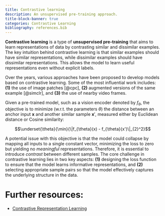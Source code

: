 ```yaml
---
title: Contrastive learning
description: An unsupervised pre-training approach.
title-block-banner: true
categories: Contrastive Learning
bibliography: references.bib
---
```


**Contrastive learning** is a type of **unsupervised pre-training** that aims to learn representations of data by contrasting similar and dissimilar examples. The key intuition behind contrastive learning is that similar examples should have similar representations, while dissimilar examples should have dissimilar representations. This allows the model to learn useful representations even without explicit labels.

Over the years, various approaches have been proposed to develop models based on contrastive learning. Some of the most influential work includes: **(1)** the use of image patches [@cpc], **(2)** augmented versions of the same example [@simclr], and **(3)** the use of nearby video frames.

Given a pre-trained model, such as a vision encoder denoted by $f_\theta$, the objective is to minimize (w.r.t. the parameters $\theta$) the distance between an anchor input $\mathbf{x}$ and another similar sample $\mathbf{x}'$, measured either by Euclidean distance or Cosine similarity:

$$\underset{\theta}{\min}{\|f_{\theta}(x) - f_{\theta}(x')\|_{2}^2}$$

A potential issue with this objective is that the model could collapse by mapping all inputs to a single constant vector, minimizing the loss to zero but yielding no *meaningful* representations. Therefore, it is essential to introduce *contrast* between different samples. The core challenge in contrastive learning lies in two key aspects: **(1)** designing the loss function to ensure that the model learns informative representations, and **(2)** selecting appropriate sample pairs so that the model effectively captures the underlying structure in the data.

# Further resources:
- [Contrastive Representation Learning](https://lilianweng.github.io/posts/2021-05-31-contrastive/)



